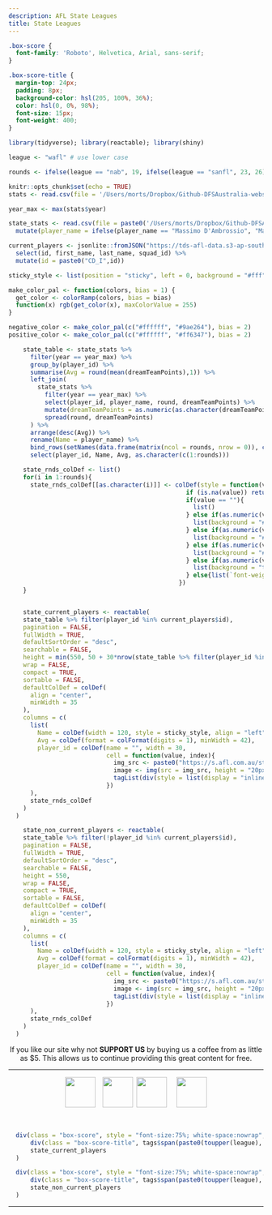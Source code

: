```yaml
---
description: AFL State Leagues
title: State Leagues
---
```


```css
.box-score {
  font-family: 'Roboto', Helvetica, Arial, sans-serif;
}

.box-score-title {
  margin-top: 24px;
  padding: 8px;
  background-color: hsl(205, 100%, 36%);
  color: hsl(0, 0%, 98%);
  font-size: 15px;
  font-weight: 400;
}

```

```r
library(tidyverse); library(reactable); library(shiny)

league <- "wafl" # use lower case

rounds <- ifelse(league == "nab", 19, ifelse(league == "sanfl", 23, 26))

knitr::opts_chunk$set(echo = TRUE)
stats <- read.csv(file = '/Users/morts/Dropbox/Github-DFSAustralia-website/database/database-files/afl-database-2022.csv', stringsAsFactors = FALSE)

year_max <- max(stats$year)

state_stats <- read.csv(file = paste0('/Users/morts/Dropbox/Github-DFSAustralia-website/database/database-files/', league, '-database-2022.csv'), stringsAsFactors = FALSE) %>%
  mutate(player_name = ifelse(player_name == "Massimo D'Ambrossio", "Massimo D'Ambrosio", player_name))

current_players <- jsonlite::fromJSON("https://tds-afl-data.s3-ap-southeast-2.amazonaws.com/data/afl/players.json", simplifyDataFrame = TRUE) %>%
  select(id, first_name, last_name, squad_id) %>%
  mutate(id = paste0("CD_I",id))

sticky_style <- list(position = "sticky", left = 0, background = "#fff", zIndex = 1, borderRight = "1px solid #eee")

make_color_pal <- function(colors, bias = 1) {
  get_color <- colorRamp(colors, bias = bias)
  function(x) rgb(get_color(x), maxColorValue = 255)
}

negative_color <- make_color_pal(c("#ffffff", "#9ae264"), bias = 2)
positive_color <- make_color_pal(c("#ffffff", "#ff6347"), bias = 2)

    state_table <- state_stats %>%
      filter(year == year_max) %>%
      group_by(player_id) %>%
      summarise(Avg = round(mean(dreamTeamPoints),1)) %>%
      left_join(
        state_stats %>%
          filter(year == year_max) %>%
          select(player_id, player_name, round, dreamTeamPoints) %>%
          mutate(dreamTeamPoints = as.numeric(as.character(dreamTeamPoints))) %>%
          spread(round, dreamTeamPoints)
      ) %>%
      arrange(desc(Avg)) %>%
      rename(Name = player_name) %>%
      bind_rows(setNames(data.frame(matrix(ncol = rounds, nrow = 0)), c(1:rounds))) %>%
      select(player_id, Name, Avg, as.character(c(1:rounds)))

    state_rnds_colDef <- list()
    for(i in 1:rounds){
      state_rnds_colDef[[as.character(i)]] <- colDef(style = function(value) {
                                                 if (is.na(value)) return()
                                                 if(value == ""){
                                                   list()
                                                 } else if(as.numeric(value) >= 125){
                                                   list(background = "#fff547", `font-weight` = "bold", border =  "solid 1px", `border-color` = "white")
                                                 } else if(as.numeric(value) >= 100){
                                                   list(background = "#9ae264", `font-weight` = "bold", border =  "solid 1px", `border-color` = "white")
                                                 } else if(as.numeric(value) >= 80){
                                                   list(background = "#47d5ff", `font-weight` = "bold", border =  "solid 1px", `border-color` = "white")
                                                 } else if(as.numeric(value) <= 50){
                                                   list(background = "tomato", `font-weight` = "bold", border =  "solid 1px", `border-color` = "white", color = "white")
                                                 } else{list(`font-weight` = "bold")}
                                               })
    }


    state_current_players <- reactable(
    state_table %>% filter(player_id %in% current_players$id),
    pagination = FALSE,
    fullWidth = TRUE,
    defaultSortOrder = "desc",
    searchable = FALSE,
    height = min(550, 50 + 30*nrow(state_table %>% filter(player_id %in% current_players$id))),
    wrap = FALSE,
    compact = TRUE,
    sortable = FALSE,
    defaultColDef = colDef(
      align = "center",
      minWidth = 35
    ),
    columns = c(
      list(
        Name = colDef(width = 120, style = sticky_style, align = "left", headerStyle = sticky_style),
        Avg = colDef(format = colFormat(digits = 1), minWidth = 42),
        player_id = colDef(name = "", width = 30,
                           cell = function(value, index){
                             img_src <- paste0("https://s.afl.com.au/staticfile/AFL%20Tenant/AFL/Players/ChampIDImages/XLarge2022/", sub("CD_I", "", value), ".png?i10c=img.resize(width:108)")
                             image <- img(src = img_src, height = "20px", alt = "")
                             tagList(div(style = list(display = "inline-block", width = "30px"), image))
                           })
      ),
      state_rnds_colDef
    )
  )

    state_non_current_players <- reactable(
    state_table %>% filter(!player_id %in% current_players$id),
    pagination = FALSE,
    fullWidth = TRUE,
    defaultSortOrder = "desc",
    searchable = FALSE,
    height = 550,
    wrap = FALSE,
    compact = TRUE,
    sortable = FALSE,
    defaultColDef = colDef(
      align = "center",
      minWidth = 35
    ),
    columns = c(
      list(
        Name = colDef(width = 120, style = sticky_style, align = "left", headerStyle = sticky_style),
        Avg = colDef(format = colFormat(digits = 1), minWidth = 42),
        player_id = colDef(name = "", width = 30,
                           cell = function(value, index){
                             img_src <- paste0("https://s.afl.com.au/staticfile/AFL%20Tenant/AFL/Players/ChampIDImages/XLarge2022/", sub("CD_I", "", value), ".png?i10c=img.resize(width:108)")
                             image <- img(src = img_src, height = "20px", alt = "")
                             tagList(div(style = list(display = "inline-block", width = "30px"), image))
                           })
      ),
      state_rnds_colDef
    )
  )

```

<center>
If you like our site why not **SUPPORT US** by buying us a coffee from as little as $5. This allows us to continue providing this great content for free.

<script type='text/javascript' src='https://storage.ko-fi.com/cdn/widget/Widget_2.js'></script><script type='text/javascript'>kofiwidget2.init('Buy a $5 Coffee', '#29abe0', 'E1E8C5INN');kofiwidget2.draw();</script> 
</center>

---

<p align="center">
[![](https://upload.wikimedia.org/wikipedia/en/thumb/3/34/VFL_Football_Logo.svg/320px-VFL_Football_Logo.svg.png){height=60px style="margin-right: 10px"}](https://www.dfsaustralia.com/afl-state-leagues-vfl/)
[![](https://upload.wikimedia.org/wikipedia/en/0/06/NAB_League_vertical_2019.png){height=60px style="margin-right: 3px"}](https://www.dfsaustralia.com/afl-state-leagues-nab/)
[![](https://upload.wikimedia.org/wikipedia/en/thumb/7/7d/SANFL_logo.svg/380px-SANFL_logo.svg.png){height=60px style="margin-right: 15px"}](https://www.dfsaustralia.com/afl-state-leagues-sanfl/)
[![](https://upload.wikimedia.org/wikipedia/en/thumb/1/1b/WAFL_logo.svg/360px-WAFL_logo.svg.png){height=60px}](https://www.dfsaustralia.com/afl-state-leagues-wafl/)
</p>

<br />

```r
  div(class = "box-score", style = "font-size:75%; white-space:nowrap",
      div(class = "box-score-title", tags$span(paste0(toupper(league), " - Fantasy Points (Players on Current AFL List)"))),
      state_current_players
  )
```

```r
  div(class = "box-score", style = "font-size:75%; white-space:nowrap",
      div(class = "box-score-title", tags$span(paste0(toupper(league), " - Fantasy Points (Non AFL Listed Players)"))),
      state_non_current_players
  )
```

---

